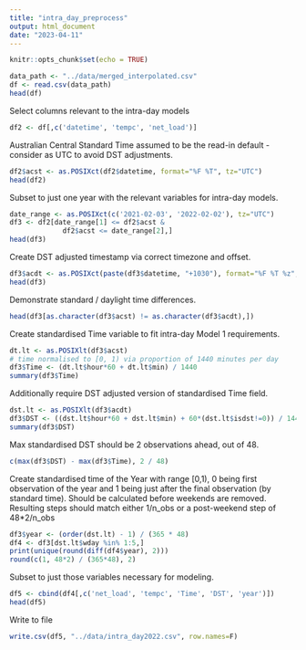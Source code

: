 ```yaml
---
title: "intra_day_preprocess"
output: html_document
date: "2023-04-11"
---
```


```r
knitr::opts_chunk$set(echo = TRUE)
```

```r
data_path <- "../data/merged_interpolated.csv"
df <- read.csv(data_path)
head(df)
```

Select columns relevant to the intra-day models
```r
df2 <- df[,c('datetime', 'tempc', 'net_load')]
```

Australian Central Standard Time assumed to be the read-in default - consider as UTC to avoid DST adjustments.

```r
df2$acst <- as.POSIXct(df2$datetime, format="%F %T", tz="UTC")
head(df2)
```

Subset to just one year with the relevant variables for intra-day models.

```r
date_range <- as.POSIXct(c('2021-02-03', '2022-02-02'), tz="UTC")
df3 <- df2[date_range[1] <= df2$acst & 
             df2$acst <= date_range[2],]
head(df3)
```

Create DST adjusted timestamp via correct timezone and offset.

```r
df3$acdt <- as.POSIXct(paste(df3$datetime, "+1030"), format="%F %T %z", tz="Australia/South")
head(df3)
```

Demonstrate standard / daylight time differences.

```r
head(df3[as.character(df3$acst) != as.character(df3$acdt),])
```

Create standardised Time variable to fit intra-day Model 1 requirements.

```r
dt.lt <- as.POSIXlt(df3$acst)
# time normalised to [0, 1) via proportion of 1440 minutes per day
df3$Time <- (dt.lt$hour*60 + dt.lt$min) / 1440
summary(df3$Time)
```

Additionally require DST adjusted version of standardised Time field.

```r
dst.lt <- as.POSIXlt(df3$acdt)
df3$DST <- ((dst.lt$hour*60 + dst.lt$min) + 60*(dst.lt$isdst!=0)) / 1440
summary(df3$DST)
```

Max standardised DST should be 2 observations ahead, out of 48.

```r
c(max(df3$DST) - max(df3$Time), 2 / 48)
```

Create standardised time of the Year with range [0,1), 0 being first observation of the year and 1 being just after the final observation (by standard time). Should be calculated before weekends are removed. Resulting steps should match either 1/n_obs or a post-weekend step of 48*2/n_obs

```r
df3$year <- (order(dst.lt) - 1) / (365 * 48)
df4 <- df3[dst.lt$wday %in% 1:5,]
print(unique(round(diff(df4$year), 2)))
round(c(1, 48*2) / (365*48), 2)
```

Subset to just those variables necessary for modeling.

```r
df5 <- cbind(df4[,c('net_load', 'tempc', 'Time', 'DST', 'year')])
head(df5)
```

Write to file

```r
write.csv(df5, "../data/intra_day2022.csv", row.names=F)
```

